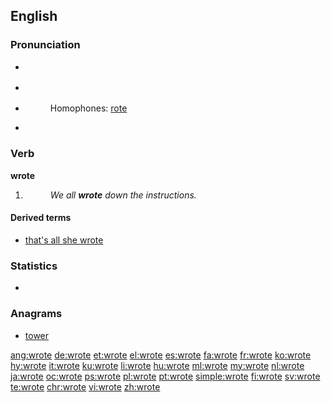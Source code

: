==English==

===Pronunciation===
* {{a|UK}} {{IPA|/ɹəʊt/|lang=en}}
* {{a|US}} {{IPA|/ɹɔʊt/|lang=en}}
* {{audio|en-us-wrote.ogg|Audio (US)|lang=en}}
*: Homophones: [[rote]]
* {{rhymes|əʊt|lang=en}}

===Verb===
'''wrote'''

# {{en-simple past of|write}}
#: ''We all '''wrote''' down the instructions.''

====Derived terms====
* [[that's all she wrote]]

===Statistics===
* {{rank|faith|gentleman|persons|609|wrote|chief|company|sweet}}

===Anagrams===
* [[tower#English|tower]]

[[ang:wrote]]
[[de:wrote]]
[[et:wrote]]
[[el:wrote]]
[[es:wrote]]
[[fa:wrote]]
[[fr:wrote]]
[[ko:wrote]]
[[hy:wrote]]
[[it:wrote]]
[[ku:wrote]]
[[li:wrote]]
[[hu:wrote]]
[[ml:wrote]]
[[my:wrote]]
[[nl:wrote]]
[[ja:wrote]]
[[oc:wrote]]
[[ps:wrote]]
[[pl:wrote]]
[[pt:wrote]]
[[simple:wrote]]
[[fi:wrote]]
[[sv:wrote]]
[[te:wrote]]
[[chr:wrote]]
[[vi:wrote]]
[[zh:wrote]]